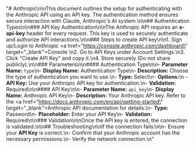 "# Anthropic\n\nThis document outlines the setup for authenticating with the Anthropic API using an API key. The authentication method ensures secure interaction with Claude, Anthropic's AI system.\n\n## Authentication Types\n\n### API Key Authentication\n\nThe Anthropic API requires an **x-api-key** header for every request. This key is used to securely authenticate and authorize API interactions.\n\n### Steps to create API key\n\n1. Sign up/Login to Anthropic <a href=\"https://console.anthropic.com/dashboard\" target=\"_blank\">Console </a>\n2. Go to API Keys under Account Settings.\n3. Click \"Create API Key\" and copy it.\n4. Store securely (Do not share publicly).\n\n### Parameters\n\n#### Authentication Type\n\n-   **Parameter Name:** `type`\n-   **Display Name:** Authentication Type\n-   **Description:** Choose the type of authentication you want to use.\n-   **Type:** Select\n-   **Options:**\n    -   **API Key:** Use your Anthropic API key for authentication.\n-   **Validation:** Required\n\n#### API Key\n\n-   **Parameter Name:** `api_key`\n-   **Display Name:** Anthropic API Key\n-   **Description:** Your Anthropic API key. Refer to the <a href=\"https://docs.anthropic.com/en/api/getting-started\" target=\"_blank\">Anthropic API documentation</a> for details.\n-   **Type:** Password\n-   **Placeholder:** Enter your API Key\n-   **Validation:** Required\n\n### Validation\n\nOnce the API key is entered, the connection is validated.\n\n## Troubleshooting\n\nIf the connection fails:\n\n-   Ensure your **API Key** is correct.\n-   Confirm that your Anthropic account has the necessary permissions.\n-   Verify the network connection.\n"